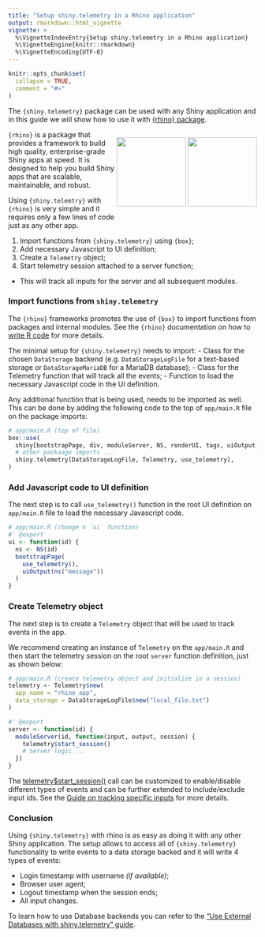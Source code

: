 ```yaml
---
title: "Setup shiny.telemetry in a Rhino application"
output: rmarkdown::html_vignette
vignette: >
  %\VignetteIndexEntry{Setup shiny.telemetry in a Rhino application}
  %\VignetteEngine{knitr::rmarkdown}
  %\VignetteEncoding{UTF-8}
---
```


```r
knitr::opts_chunk$set(
  collapse = TRUE,
  comment = "#>"
)
```

The `{shiny.telemetry}` package can be used with any Shiny application and in this guide we will show how to use it with [{rhino} package](https://appsilon.github.io/rhino/).

<div style="float: right;">
<a href="https://appsilon.github.io/rhino/" target="_blank"><img src="https://appsilon.github.io/rhino/reference/figures/rhino.png" style="height: 140px;" /></a>
<a href="https://appsilon.github.io/shiny.telemetry/"><img src="https://appsilon.github.io/shiny.telemetry/reference/figures/shiny-telemetry.png" style="height: 140px;" /></a>
</div>

`{rhino}` is a package that provides a framework to build high quality, enterprise-grade Shiny apps at speed.
It is designed to help you build Shiny apps that are scalable, maintainable, and robust.

Using `{shiny.telemtry}` with `{rhino}` is very simple and it requires only a few lines of code just as any other app.

1. Import functions from `{shiny.telemetry}` using `{box}`;
1. Add necessary Javascript to UI definition;
1. Create a `Telemetry` object;
1. Start telemetry session attached to a server function;
  - This will track all inputs for the server and all subsequent modules.

### Import functions from `shiny.telemetry`

The `{rhino}` frameworks promotes the use of `{box}` to import functions from packages and internal modules.
See the `{rhino}` documentation on how to [write R code](https://appsilon.github.io/rhino/articles/how-to/write-r-code.html) for more details.

The minimal setup for `{shiny.telemetry}` needs to import:
- Class for the chosen `DataStorage` backend (e.g. `DataStorageLogFile` for a text-based storage or `DataStorageMariaDB` for a MariaDB database);
- Class for the Telemetry function that will track all the events;
- Function to load the necessary Javascript code in the UI definition.

Any additional function that is being used, needs to be imported as well.
This can be done by adding the following code to the top of `app/main.R` file on the package imports:

```r
# app/main.R (top of file)
box::use(
  shiny[bootstrapPage, div, moduleServer, NS, renderUI, tags, uiOutput, textInput],
  # other packaage imports ...
  shiny.telemetry[DataStorageLogFile, Telemetry, use_telemetry],
)
```

### Add Javascript code to UI definition

The next step is to call `use_telemetry()` function in the root UI definition on `app/main.R` file to load the necessary Javascript code.

```r
# app/main.R (change n `ui` function)
#' @export
ui <- function(id) {
  ns <- NS(id)
  bootstrapPage(
    use_telemetry(),
    uiOutput(ns("message"))
  )
}
```

### Create Telemetry object

The next step is to create a `Telemetry` object that will be used to track events in the app.

We recommend creating an instance of `Telemetry` on the `app/main.R` and then start the telemetry session on the root `server` function definition, just as shown below:

```r
# app/main.R (create telemetry object and initialize in a session)
telemetry <- Telemetry$new(
  app_name = "rhino_app",
  data_storage = DataStorageLogFile$new("local_file.txt")
)

#' @export
server <- function(id) {
  moduleServer(id, function(input, output, session) {
    telemetry$start_session()
    # Server logic ...
  })
}
```

The [telemetry$start_session()](https://appsilon.github.io/shiny.telemetry/reference/Telemetry.html#method-Telemetry-start_session) call can be customized to enable/disable different types of events and can be further extended to include/exclude input ids. See the [Guide on tracking specific inputs](tracking-specific-input-id) for more details.

### Conclusion

Using `{shiny.telemetry}` with rhino is as easy as doing it with any other Shiny application.
The setup allows to access all of `{shiny.telemetry}` functionality to write events to a data storage backed and it will write 4 types of events:

- Login timestamp with username _(if available)_;
- Browser user agent;
- Logout timestamp when the session ends;
- All input changes.

To learn how to use Database backends you can refer to the ["Use External Databases with shiny.telemetry" guide](https://appsilon.github.io/shiny.telemetry/articles/shiny-telemetry-databases.html).
